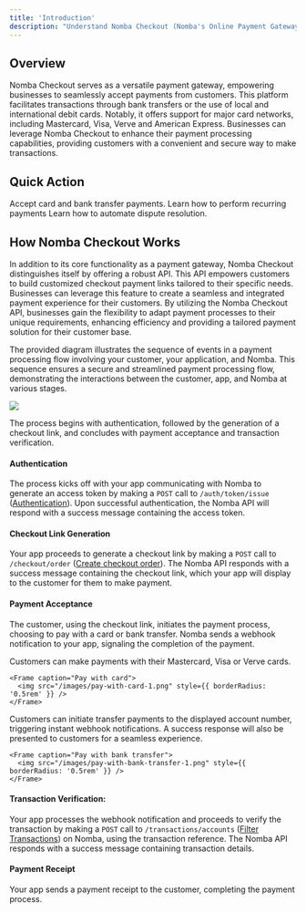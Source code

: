 ```yaml
---
title: 'Introduction'
description: "Understand Nomba Checkout (Nomba's Online Payment Gateway)"
---
```


## Overview

Nomba Checkout serves as a versatile payment gateway, empowering businesses to seamlessly accept payments from customers. This platform facilitates transactions through bank transfers or the use of local and international debit cards. Notably, it offers support for major card networks, including Mastercard, Visa, Verve and American Express. Businesses can leverage Nomba Checkout to enhance their payment processing capabilities, providing customers with a convenient and secure way to make transactions.

## Quick Action
<CardGroup cols={3}>
  <Card
    title="Create a checkout order"
    icon="money-bill"
    href="/products/checkout/create-checkout-order"
  >
    Accept card and bank transfer payments.
  </Card>
  <Card
    title="Charge tokenized cards"
    icon="credit-card"
    href="/products/checkout/charge-tokenized-cards"
  >
    Learn how to perform recurring payments
  </Card>
  <Card
    title="Manage disputes"
    icon="comment-dollar"
    href="/products/checkout/dispute-management"
  >
    Learn how to automate dispute resolution.
  </Card>
</CardGroup>

## How Nomba Checkout Works
In addition to its core functionality as a payment gateway, Nomba Checkout distinguishes itself by offering a robust API. This API empowers customers to build customized checkout payment links tailored to their specific needs. Businesses can leverage this feature to create a seamless and integrated payment experience for their customers. By utilizing the Nomba Checkout API, businesses gain the flexibility to adapt payment processes to their unique requirements, enhancing efficiency and providing a tailored payment solution for their customer base.

The provided diagram illustrates the sequence of events in a payment processing flow involving your customer, your application, and Nomba. This sequence ensures a secure and streamlined payment processing flow, demonstrating the interactions between the customer, app, and Nomba at various stages.

<Frame caption="Nomba Checkout flow">
    <img src="/images/checkout-1.png" style={{ borderRadius: '0.5rem' }} />
</Frame>

The process begins with authentication, followed by the generation of a checkout link, and concludes with payment acceptance and transaction verification. 

#### Authentication
The process kicks off with your app communicating with Nomba to generate an access token by making a `POST` call to `/auth/token/issue` ([Authentication](/nomba-api-reference/authenticate/obtain-access-token)). Upon successful authentication, the Nomba API will respond with a success message containing the access token.

#### Checkout Link Generation
Your app proceeds to generate a checkout link by making a `POST` call to `/checkout/order` ([Create checkout order](/nomba-api-reference/online-checkout/create-an-online-checkout-order)). The Nomba API responds with a success message containing the checkout link, which your app will display to the customer for them to make payment.

#### Payment Acceptance
The customer, using the checkout link, initiates the payment process, choosing to pay with a card or bank transfer.
Nomba sends a webhook notification to your app, signaling the completion of the payment.

<Steps titleSize="p">
  <Step title="Pay with Card">
    Customers can make payments with their Mastercard, Visa or Verve cards.

    <Frame caption="Pay with card">
      <img src="/images/pay-with-card-1.png" style={{ borderRadius: '0.5rem' }} />
    </Frame>

  </Step>
  <Step title="Pay with Bank Transfer">
    Customers can initiate transfer payments to the displayed account number, triggering instant webhook notifications. A success response will also be presented to customers for a seamless experience.

    <Frame caption="Pay with bank transfer">
      <img src="/images/pay-with-bank-transfer-1.png" style={{ borderRadius: '0.5rem' }} />
    </Frame>
  </Step>
</Steps>

#### Transaction Verification:
Your app processes the webhook notification and proceeds to verify the transaction by making a `POST` call to `/transactions/accounts` ([Filter Transactions](/nomba-api-reference/transactions/filter-account-transactions)) on Nomba, using the transaction reference. The Nomba API responds with a success message containing transaction details.

#### Payment Receipt
Your app sends a payment receipt to the customer, completing the payment process.
